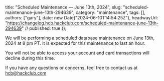   title: "Scheduled Maintenance — June 13th, 2024",
  slug: "scheduled-maintenance-june-13th-294639",
  category: "maintenance",
  tags: [],
  authors: ["gary"],
  date: new Date("2024-06-10T14:54:25Z"),
  headwayUrl: "https://changelog.hcb.hackclub.com/scheduled-maintenance-june-13th-294639" // published: true
});

We will be performing a scheduled database maintenance on June 13th, 2024 at 8 pm PT. It is expected for this maintenance to last an hour.

You will not be able to access your account and card transactions will decline during this time.

If you have any questions or concerns, feel free to contact us at hcb@hackclub.com
